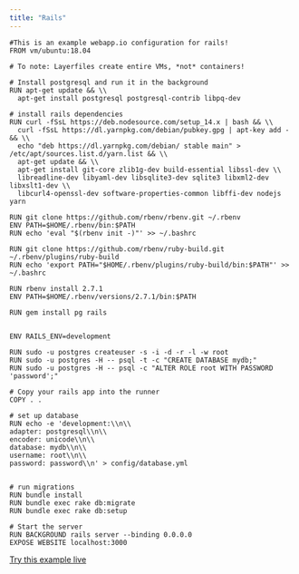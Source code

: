 ```yaml
---
title: "Rails"
---
```


```docker Layerfile
#This is an example webapp.io configuration for rails!
FROM vm/ubuntu:18.04

# To note: Layerfiles create entire VMs, *not* containers!

# Install postgresql and run it in the background
RUN apt-get update && \\
  apt-get install postgresql postgresql-contrib libpq-dev

# install rails dependencies
RUN curl -fSsL https://deb.nodesource.com/setup_14.x | bash && \\
  curl -fSsL https://dl.yarnpkg.com/debian/pubkey.gpg | apt-key add - && \\
  echo "deb https://dl.yarnpkg.com/debian/ stable main" > /etc/apt/sources.list.d/yarn.list && \\
  apt-get update && \\
  apt-get install git-core zlib1g-dev build-essential libssl-dev \\
  libreadline-dev libyaml-dev libsqlite3-dev sqlite3 libxml2-dev libxslt1-dev \\
  libcurl4-openssl-dev software-properties-common libffi-dev nodejs yarn

RUN git clone https://github.com/rbenv/rbenv.git ~/.rbenv
ENV PATH=$HOME/.rbenv/bin:$PATH
RUN echo 'eval "$(rbenv init -)"' >> ~/.bashrc

RUN git clone https://github.com/rbenv/ruby-build.git ~/.rbenv/plugins/ruby-build
RUN echo 'export PATH="$HOME/.rbenv/plugins/ruby-build/bin:$PATH"' >> ~/.bashrc

RUN rbenv install 2.7.1
ENV PATH=$HOME/.rbenv/versions/2.7.1/bin:$PATH

RUN gem install pg rails


ENV RAILS_ENV=development

RUN sudo -u postgres createuser -s -i -d -r -l -w root
RUN sudo -u postgres -H -- psql -t -c "CREATE DATABASE mydb;"
RUN sudo -u postgres -H -- psql -c "ALTER ROLE root WITH PASSWORD 'password';"

# Copy your rails app into the runner
COPY . .

# set up database
RUN echo -e 'development:\\n\\
adapter: postgresql\\n\\
encoder: unicode\\n\\
database: mydb\\n\\
username: root\\n\\
password: password\\n' > config/database.yml


# run migrations
RUN bundle install
RUN bundle exec rake db:migrate
RUN bundle exec rake db:setup

# Start the server
RUN BACKGROUND rails server --binding 0.0.0.0
EXPOSE WEBSITE localhost:3000
```

[Try this example live](/sign-up)
